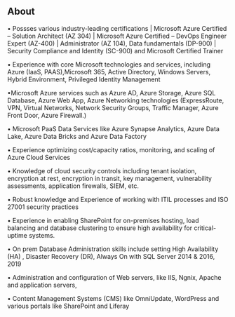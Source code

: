 ## About


• Possses various industry-leading certifications | Microsoft Azure Certified – Solution Architect (AZ 304) | Microsoft Azure Certified – DevOps Engineer Expert (AZ-400) | Administrator (AZ 104), Data fundamentals (DP-900) | Security Compliance and Identity (SC-900) and Microsoft Certified Trainer

• Experience with core Microsoft technologies and services, including Azure (IaaS, PAAS),Microsoft 365, Active Directory, Windows Servers, Hybrid Environment, Privileged Identity Management

•Microsoft Azure services such as Azure AD, Azure Storage, Azure SQL Database, Azure Web App, Azure Networking technologies (ExpressRoute, VPN, Virtual Networks, Network Security Groups, Traffic Manager, Azure Front Door, Azure Firewall.)

• Microsoft PaaS Data Services like Azure Synapse Analytics, Azure Data Lake, Azure Data Bricks and Azure Data Factory

• Experience optimizing cost/capacity ratios, monitoring, and scaling of Azure Cloud Services

• Knowledge of cloud security controls including tenant isolation, encryption at rest, encryption in transit, key management, vulnerability assessments, application firewalls, SIEM, etc.

• Robust knowledge and Experience of working with ITIL processes and ISO 27001 security practices

• Experience in enabling SharePoint for on-premises hosting, load balancing and database clustering to ensure high availability for critical-uptime systems.

• On prem Database Administration skills include setting High Availability (HA) , Disaster Recovery (DR), Always On with SQL Server 2014 & 2016, 2019

• Administration and configuration of Web servers, like IIS, Ngnix, Apache and application servers, 

• Content Management Systems (CMS) like OmniUpdate, WordPress and various portals like SharePoint and Liferay
